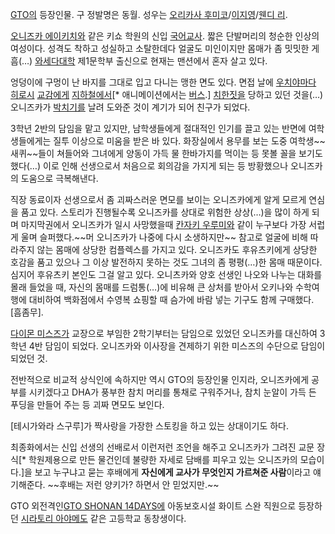 [[GTO(만화)|GTO]]의 등장인물. 구 정발명은 동월. 성우는 [[오리카사 후미코]]/[[이지영(성우)|이지영]]/[[웬디 리]].

[[오니즈카 에이키치]]와 같은 키쇼 학원의 신입 [[국어교사]]. 짧은 단발머리의 청순한 인상의 여성이다. 성격도 착하고 성실하고 소탈한데다 얼굴도 미인이지만 몸매가 좀 밋밋한 게 흠(…) [[와세다대학]] 제1문학부 출신으로 현재는 맨션에서 혼자 살고 있다.

엉덩이에 구멍이 난 바지를 그대로 입고 다니는 맹한 면도 있다. 면접 날에 [[우치야마다 히로시]] [[교감]]에게 [[지하철]]에서[* 애니메이션에서는 [[버스]].] [[치한]]짓을 당하고 있던 것을(…) 오니즈카가 [[박치기]]를 날려 도와준 것이 계기가 되어 친구가 되었다.

3학년 2반의 담임을 맡고 있지만, 남학생들에게 절대적인 인기를 끌고 있는 반면에 여학생들에게는 질투 이상으로 미움을 받은 바 있다. 화장실에서 용무를 보는 도중 여학생~~새퀴~~들이 쳐들어와 그녀에게 양동이 가득 물 한바가지를 먹이는 등 못볼 꼴을 보기도 했다(…) 이로 인해 선생으로서 처음으로 회의감을 가지게 되는 등 방황했으나 오니즈카의 도움으로 극복해낸다.

직장 동료이자 선생으로서 좀 괴짜스러운 면모를 보이는 오니즈카에게 알게 모르게 연심을 품고 있다. 스토리가 진행될수록 오니즈카를 상대로 위험한 상상(…)을 많이 하게 되며 마지막권에서 오니즈카가 일시 사망했을때 [[칸자키 우루미]]와 같이 누구보다 가장 서럽게 울며 슬퍼했다.~~머 오니즈카가 나중에 다시 소생하지만~~ 
참고로 얼굴에 비해 따라주지 않는 몸매에 상당한 컴플렉스를 가지고 있다. 오니즈카도 후유츠키에게 상당한 호감을 품고 있으나 그 이상 발전하지 못하는 것도 그녀의 좀 평평(…)한 몸매 때문이다. 심지어 후유츠키 본인도 그걸 알고 있다. 오니츠카와 양호 선생인 나오와 나누는 대화를 몰래 들었을 때, 자신의 몸매를 드럼통(…)에 비유해 큰 상처를 받아서 오키나와 수학여행에 대비하여 백화점에서 수영복 쇼핑할 때 슴가에 바람 넣는 기구도 함께 구매했다. [흠좀무]. 

[[다이몬 미스즈]]가 교장으로 부임한 2학기부터는 담임으로 있었던 오니즈카를 대신하여 3학년 4반 담임이 되었다. 오니즈카와 이사장을 견제하기 위한 미스즈의 수단으로 담임이 되었던 것. 

전반적으로 비교적 상식인에 속하지만 역시 GTO의 등장인물 인지라, 오니즈카에게 공부를 시키겠다고 DHA가 풍부한 참치 머리를 통채로 구워주거나, 참치 눈알이 가득 든 푸딩을 만들어 주는 등 괴짜 면모도 보인다.

[테시가와라 스구루]가 짝사랑을 가장한 스토킹을 하고 있는 상대이기도 하다.

최종화에서는 신입 선생의 선배로서 이런저런 조언을 해주고 오니즈카가 그려진 교문 장식[* 학원제용으로 만든 물건인데 불량한 자세로 담배를 피우고 있는 오니즈카의 모습이다.]을 보고 누구냐고 묻는 후배에게 '''자신에게 교사가 무엇인지 가르쳐준 사람'''이라고 얘기해준다. ~~후배는 저런 양키가? 하면서 안 믿었지만.~~

GTO 외전격인[[GTO SHONAN 14DAYS]]에 아동보호시설 화이트 스완 직원으로 등장하던 [[시라토리 아야메]]도 같은 고등학교 동창생이다.
